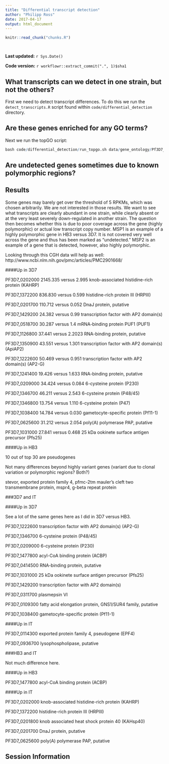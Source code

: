 ```yaml
---
title: "Differential transcript detection"
author: "Philipp Ross"
date: 2017-04-17
output: html_document
---
```


```r
knitr::read_chunk("chunks.R")
```

```r
```

```r
```

**Last updated:** `r Sys.Date()`

**Code version:** `r workflowr::extract_commit(".", 1)$sha1`

## What transcripts can we detect in one strain, but not the others?

First we need to detect transcript differences. To do this we run the `detect_transcripts.R` script found within `code/differential_detection` directory.

## Are these genes enriched for any GO terms?

Next we run the topGO script:

```r
bash code/differential_detection/run_topgo.sh data/gene_ontology/Pf3D7_go_sept2014.txt data/gene_ontology/Pf3D7_desc_sept2014.txt
```

## Are undetected genes sometimes due to known polymorphic regions?



## Results

Some genes may barely get over the threshold of 5 RPKMs, which was chosen arbitrarily. We are not interested in those results. We want to see what transcripts are clearly abundant in one strain, while clearly absent or at the very least severely down-regulated in another strain. The question then becomes whether this is due to poor coverage across the gene (highly polymorphic) or actual low transcript copy number. MSP1 is an example of a highly polymorphic gene in HB3 versus 3D7. It is not covered very well across the gene and thus has been marked as "undetected." MSP2 is an example of a gene that is detected, however, also highly polymorphic.

Looking through this CGH data will help as well: http://www.ncbi.nlm.nih.gov/pmc/articles/PMC2901668/

####Up in 3D7

PF3D7_0202000 2145.335 versus 2.995
knob-associated histidine-rich protein (KAHRP)

PF3D7_1372200 836.830 versus 0.599
histidine-rich protein III (HRPIII)

PF3D7_0201700 110.712 versus 0.052
DnaJ protein, putative

PF3D7_1429200 24.382 versus 0.99
transcription factor with AP2 domain(s)

PF3D7_0518700 30.287 versus 1.4
mRNA-binding protein PUF1 (PUF1)

PF3D7_1126800 37.441 versus 2.2023
RNA-binding protein, putative

PF3D7_1350900 43.551 versus 1.301
transcription factor with AP2 domain(s) (ApiAP2)

PF3D7_1222600 50.469 versus 0.951
transcription factor with AP2 domain(s) (AP2-G)

PF3D7_1241400 19.426 versus 1.633
RNA-binding protein, putative

PF3D7_0209000 34.424 versus 0.084
6-cysteine protein (P230)

PF3D7_1346700 46.211 versus 2.543
6-cysteine protein (P48/45)

PF3D7_1346800 13.754 versus 1.110
6-cysteine protein (P47)

PF3D7_1038400 14.784 versus 0.030
gametocyte-specific protein (Pf11-1)

PF3D7_0625600 31.212 versus 2.054
poly(A) polymerase PAP, putative

PF3D7_1031000 27.841 versus 0.468
25 kDa ookinete surface antigen precursor (Pfs25)

####Up in HB3

10 out of top 30 are pseudogenes

Not many differences beyond highly variant genes (variant due to clonal variation or polymorphic regions? Both?)

stevor, exported protein family 4, pfmc-2tm mauler’s cleft two transmembrane protein, mspr4, g-beta repeat protein

###3D7 and IT

####Up in 3D7

See a lot of the same genes here as I did in 3D7 versus HB3.

PF3D7_1222600
transcription factor with AP2 domain(s) (AP2-G)

PF3D7_1346700
6-cysteine protein (P48/45)

PF3D7_0209000
6-cysteine protein (P230)

PF3D7_1477800
acyl-CoA binding protein (ACBP)

PF3D7_0414500
RNA-binding protein, putative

PF3D7_1031000
25 kDa ookinete surface antigen precursor (Pfs25)

PF3D7_1429200
transcription factor with AP2 domain(s)

PF3D7_0311700
plasmepsin VI

PF3D7_0109300
fatty acid elongation protein, GNS1/SUR4 family, putative

PF3D7_1038400
gametocyte-specific protein (Pf11-1)

####Up in IT

PF3D7_0114300
exported protein family 4, pseudogene (EPF4)

PF3D7_0936700
lysophospholipase, putative

###HB3 and IT

Not much difference here.

####Up in HB3

PF3D7_1477800
acyl-CoA binding protein (ACBP)

####Up in IT

PF3D7_0202000
knob-associated histidine-rich protein (KAHRP)

PF3D7_1372200
histidine-rich protein III (HRPIII)

PF3D7_0201800
knob associated heat shock protein 40 (KAHsp40)

PF3D7_0201700
DnaJ protein, putative

PF3D7_0625600
poly(A) polymerase PAP, putative


## Session Information

```r
```
